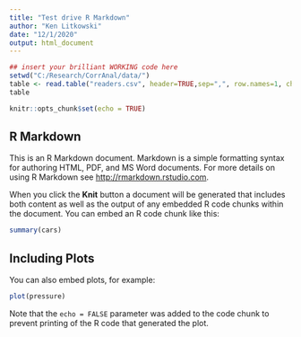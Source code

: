```yaml
---
title: "Test drive R Markdown"
author: "Ken Litkowski"
date: "12/1/2020"
output: html_document
---
```


```r
## insert your brilliant WORKING code here
setwd("C:/Research/CorrAnal/data/")
table <- read.table("readers.csv", header=TRUE,sep=",", row.names=1, check.names=FALSE)
table
```

```r
knitr::opts_chunk$set(echo = TRUE)
```

## R Markdown

This is an R Markdown document. Markdown is a simple formatting syntax for authoring HTML, PDF, and MS Word documents. For more details on using R Markdown see <http://rmarkdown.rstudio.com>.

When you click the **Knit** button a document will be generated that includes both content as well as the output of any embedded R code chunks within the document. You can embed an R code chunk like this:

```r
summary(cars)
```

## Including Plots

You can also embed plots, for example:

```r
plot(pressure)
```

Note that the `echo = FALSE` parameter was added to the code chunk to prevent printing of the R code that generated the plot.
